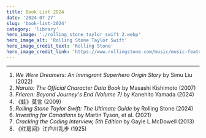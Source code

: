 ```yaml
---
title: Book List 2024
date: '2024-07-27'
slug: 'book-list-2024'
category: 'library'
hero_image: './rolling_stone_taylor_swift_2.webp'
hero_image_alt: 'Rolling Stone Taylor Swift'
hero_image_credit_text: 'Rolling Stone'
hero_image_credit_link: 'https://www.rollingstone.com/music/music-features/taylor-swift-rolling-stone-interview-880794/'
---
```


---

1. _We Were Dreamers: An Immigrant Superhero Origin Story_ by Simu Liu (2022)
2. _Naruto: The Official Character Data Book_ by Masashi Kishimoto (2007)
3. _Frieren: Beyond Journey's End (Volume 7)_ by Kanehito Yamada (2024)
4. 《蛙》莫言 (2009)
5. _Rolling Stone Taylor Swift: The Ultimate Guide_ by Rolling Stone (2024)
6. _Investing for Canadians_ by Martin Tyson, et al. (2021)
7. _Cracking the Coding Interview, 5th Edition_ by Gayle L.McDowell (2013)
8. 《红房间》江户川乱步 (1925)
